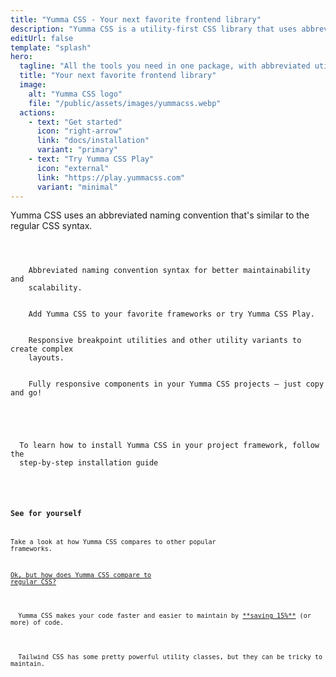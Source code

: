 ```yaml
---
title: "Yumma CSS - Your next favorite frontend library"
description: "Yumma CSS is a utility-first CSS library that uses abbreviated naming conventions that follow regular CSS syntax."
editUrl: false
template: "splash"
hero:
  tagline: "All the tools you need in one package, with abbreviated utility classes — goodbye, massive codebases!"
  title: "Your next favorite frontend library"
  image:
    alt: "Yumma CSS logo"
    file: "/public/assets/images/yummacss.webp"
  actions:
    - text: "Get started"
      icon: "right-arrow"
      link: "docs/installation"
      variant: "primary"
    - text: "Try Yumma CSS Play"
      icon: "external"
      link: "https://play.yummacss.com"
      variant: "minimal"
---
```


<Card title="So, why Yumma CSS?">
  Yumma CSS uses an abbreviated naming convention that's similar to the regular
  CSS syntax.
  <Code
    code={yummaCard}
    lang="html"
    title="index.html"
    frame="terminal"
    wrap="false"
    mark={[
      "ovf-h",
      "b-1",
      "bs-xs",
      "fg-1",
      "fs-xxl",
      "fw-600",
      "tc-pink",
      "tdl-u",
      "rad-2",
      "bg-pink",
      "tc-white",
    ]}
  />
</Card>

<CardGrid stagger>
  <Card title="Abbreviated syntax">
    Abbreviated naming convention syntax for better maintainability and
    scalability.
  </Card>
  <Card title="Framework integrations">
    Add Yumma CSS to your favorite frameworks or try Yumma CSS Play.
  </Card>
  <Card title="Responsive design">
    Responsive breakpoint utilities and other utility variants to create complex
    layouts.
  </Card>
  <Card title="Components">
    Fully responsive components in your Yumma CSS projects — just copy and go!
  </Card>

</CardGrid>

<Card title="Create a new project">
  To learn how to install Yumma CSS in your project framework, follow the
  step-by-step installation guide

  <Code code="npm i yummacss@latest" lang="bash" title="Installing dependencies..." />
</Card>

### See for yourself

Take a look at how Yumma CSS compares to other popular frameworks.

[Ok, but how does Yumma CSS compare to regular CSS?](/docs/utility-classes)

<Tabs>
  <TabItem label="Yumma CSS">
  Yumma CSS makes your code faster and easier to maintain by <u>**saving 15%**</u> (or more) of code.
    <Live
      data={yummaCard}
      useCenter
      useHeight="360px"
      usePadding
      useVersion="2.1.0"
      useWrap
    />
  </TabItem>

  <TabItem label="Tailwind CSS">
  Tailwind CSS has some pretty powerful utility classes, but they can be tricky to maintain.
    <Live
      data={tailwindCard}
      useCenter
      useExternal="https://cdn.jsdelivr.net/npm/tailwindcss@latest/dist/tailwind.min.css"
      useHeight="360px"
      usePadding
      useWrap
    />
  </TabItem>
</Tabs>

<Footer description="Yumma CSS is a utility-first CSS library that uses abbreviated naming conventions that follow regular CSS syntax to help you debug, scale, and maintain your markup better and get your application out the door faster." />
